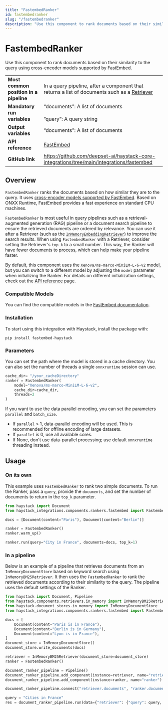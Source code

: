 ```yaml
---
title: "FastembedRanker"
id: fastembedranker
slug: "/fastembedranker"
description: "Use this component to rank documents based on their similarity to the query using cross-encoder models supported by FastEmbed."
---
```


# FastembedRanker

Use this component to rank documents based on their similarity to the query using cross-encoder models supported by FastEmbed.

|  |  |
| --- | --- |
| **Most common position in a pipeline** | In a query pipeline, after a component that returns a list of documents such as a [Retriever](/docs/pipeline-components/retrievers.mdx) |
| **Mandatory run variables** | “documents”: A list of documents  <br /> <br />”query”: A query string |
| **Output variables** | “documents”: A list of documents |
| **API reference** | [FastEmbed](/reference/fastembed-embedders) |
| **GitHub link** | https://github.com/deepset-ai/haystack-core-integrations/tree/main/integrations/fastembed |

## Overview

`FastembedRanker` ranks the documents based on how similar they are to the query.  It uses [cross-encoder models supported by FastEmbed](https://qdrant.github.io/fastembed/examples/Supported_Models/).
Based on ONXX Runtime, FastEmbed provides a fast experience on standard CPU machines.

`FastembedRanker` is most useful in query pipelines such as a retrieval-augmented generation (RAG) pipeline or a document search pipeline to ensure the retrieved documents are ordered by relevance. You can use it after a Retriever (such as the [`InMemoryEmbeddingRetriever`](../retrievers/inmemoryembeddingretriever.mdx)) to improve the search results. When using `FastembedRanker` with a Retriever, consider setting the Retriever's `top_k` to a small number. This way, the Ranker will have fewer documents to process, which can help make your pipeline faster.

By default, this component uses the `Xenova/ms-marco-MiniLM-L-6-v2` model, but you can switch to a different model by adjusting the `model` parameter when initializing the Ranker. For details on different initialization settings, check out the [API reference](/reference/fastembed-embedders) page.

### Compatible Models

You can find the compatible models in the [FastEmbed documentation](https://qdrant.github.io/fastembed/examples/Supported_Models/).

### Installation

To start using this integration with Haystack, install the package with:

```shell
pip install fastembed-haystack
```

### Parameters

You can set the path where the model is stored in a cache directory. You can also set the number of threads a single `onnxruntime` session can use.

```python
cache_dir= "/your_cacheDirectory"
ranker = FastembedRanker(
	model="Xenova/ms-marco-MiniLM-L-6-v2",
	cache_dir=cache_dir,
	threads=2
)
```

If you want to use the data parallel encoding, you can set the parameters `parallel` and `batch_size`.

- If `parallel` > 1, data-parallel encoding will be used. This is recommended for offline encoding of large datasets.
- If `parallel` is 0, use all available cores.
- If None, don't use data-parallel processing; use default `onnxruntime` threading instead.

## Usage

### On its own

This example uses `FastembedRanker` to rank two simple documents. To run the Ranker, pass a `query`, provide the `documents`, and set the number of documents to return in the `top_k` parameter.

```python
from haystack import Document
from haystack_integrations.components.rankers.fastembed import FastembedRanker

docs = [Document(content="Paris"), Document(content="Berlin")]

ranker = FastembedRanker()
ranker.warm_up()

ranker.run(query="City in France", documents=docs, top_k=1)
```

### In a pipeline

Below is an example of a pipeline that retrieves documents from an `InMemoryDocumentStore` based on keyword search using `InMemoryBM25Retriever`. It then uses the `FastembedRanker` to rank the retrieved documents according to their similarity to the query. The pipeline uses the default settings of the Ranker.

```python
from haystack import Document, Pipeline
from haystack.components.retrievers.in_memory import InMemoryBM25Retriever
from haystack.document_stores.in_memory import InMemoryDocumentStore
from haystack_integrations.components.rankers.fastembed import FastembedRanker

docs = [
    Document(content="Paris is in France"),
    Document(content="Berlin is in Germany"),
    Document(content="Lyon is in France"),
]
document_store = InMemoryDocumentStore()
document_store.write_documents(docs)

retriever = InMemoryBM25Retriever(document_store=document_store)
ranker = FastembedRanker()

document_ranker_pipeline = Pipeline()
document_ranker_pipeline.add_component(instance=retriever, name="retriever")
document_ranker_pipeline.add_component(instance=ranker, name="ranker")

document_ranker_pipeline.connect("retriever.documents", "ranker.documents")

query = "Cities in France"
res = document_ranker_pipeline.run(data={"retriever": {"query": query, "top_k": 3}, "ranker": {"query": query, "top_k": 2}})
```
